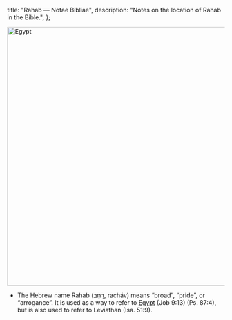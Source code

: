   title: "Rahab — Notae Bibliae",
  description: "Notes on the location of Rahab in the Bible.",
};

<Initial text="Rahab"/>

<Image
  className="sepia rounded"
  src="/places/egypt.jpg"
  alt="Egypt"
  width="600"
  height="600"
/>

- The Hebrew name Rahab (רָחָב, racháv) means “broad”, “pride”, or “arrogance”. It is used as a way to refer to [Egypt](/places/old-testament/genesis/egypt) (Job 9:13) (Ps. 87:4), but is also used to refer to Leviathan (Isa. 51:9).
